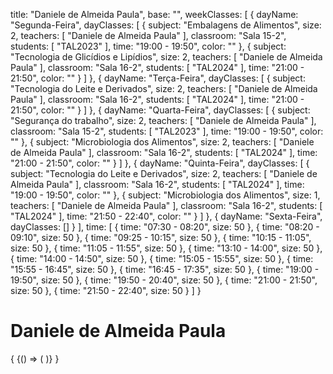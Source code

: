   title: "Daniele de Almeida Paula",
  base: "",
  weekClasses: [
    {
      dayName: "Segunda-Feira",
      dayClasses: [
        {
          subject: "Embalagens de Alimentos",
          size: 2,
          teachers: [
            "Daniele de Almeida Paula"
          ],
          classroom: "Sala 15-2",
          students: [
            "TAL2023"
          ],
          time: "19:00 - 19:50",
          color: ""
        },
        {
          subject: "Tecnologia de Glicídios e Lipídios",
          size: 2,
          teachers: [
            "Daniele de Almeida Paula"
          ],
          classroom: "Sala 16-2",
          students: [
            "TAL2024"
          ],
          time: "21:00 - 21:50",
          color: ""
        }
      ]
    },
    {
      dayName: "Terça-Feira",
      dayClasses: [
        {
          subject: "Tecnologia do Leite e Derivados",
          size: 2,
          teachers: [
            "Daniele de Almeida Paula"
          ],
          classroom: "Sala 16-2",
          students: [
            "TAL2024"
          ],
          time: "21:00 - 21:50",
          color: ""
        }
      ]
    },
    {
      dayName: "Quarta-Feira",
      dayClasses: [
        {
          subject: "Segurança do trabalho",
          size: 2,
          teachers: [
            "Daniele de Almeida Paula"
          ],
          classroom: "Sala 15-2",
          students: [
            "TAL2023"
          ],
          time: "19:00 - 19:50",
          color: ""
        },
        {
          subject: "Microbiologia dos Alimentos",
          size: 2,
          teachers: [
            "Daniele de Almeida Paula"
          ],
          classroom: "Sala 16-2",
          students: [
            "TAL2024"
          ],
          time: "21:00 - 21:50",
          color: ""
        }
      ]
    },
    {
      dayName: "Quinta-Feira",
      dayClasses: [
        {
          subject: "Tecnologia do Leite e Derivados",
          size: 2,
          teachers: [
            "Daniele de Almeida Paula"
          ],
          classroom: "Sala 16-2",
          students: [
            "TAL2024"
          ],
          time: "19:00 - 19:50",
          color: ""
        },
        {
          subject: "Microbiologia dos Alimentos",
          size: 1,
          teachers: [
            "Daniele de Almeida Paula"
          ],
          classroom: "Sala 16-2",
          students: [
            "TAL2024"
          ],
          time: "21:50 - 22:40",
          color: ""
        }
      ]
    },
    {
      dayName: "Sexta-Feira",
      dayClasses: []
    }
  ],
  time: [
    {
      time: "07:30 - 08:20",
      size: 50
    },
    {
      time: "08:20 - 09:10",
      size: 50
    },
    {
      time: "09:25 - 10:15",
      size: 50
    },
    {
      time: "10:15 - 11:05",
      size: 50
    },
    {
      time: "11:05 - 11:55",
      size: 50
    },
    {
      time: "13:10 - 14:00",
      size: 50
    },
    {
      time: "14:00 - 14:50",
      size: 50
    },
    {
      time: "15:05 - 15:55",
      size: 50
    },
    {
      time: "15:55 - 16:45",
      size: 50
    },
    {
      time: "16:45 - 17:35",
      size: 50
    },
    {
      time: "19:00 - 19:50",
      size: 50
    },
    {
      time: "19:50 - 20:40",
      size: 50
    },
    {
      time: "21:00 - 21:50",
      size: 50
    },
    {
      time: "21:50 - 22:40",
      size: 50
    }
  ]
}

# Daniele de Almeida Paula

<div>
  {
    <BrowserOnly>
      {() => (
        <Grid
          title={data.title}
          weekClasses={data.weekClasses}
          time={data.time}
        />
      )}
    </BrowserOnly>
  }
</div>

